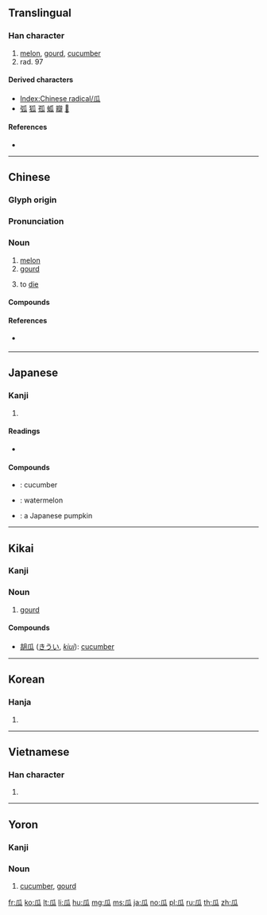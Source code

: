 {{also|爪}}
==Translingual==
{{stroke order|type=animate}}

===Han character===
{{Han char|rn=97|rad=瓜|as=00|sn=5|snj=6|four=72230|canj=HVIO}}

# [[melon]], [[gourd]], [[cucumber]]
# rad. 97

====Derived characters====
* [[Index:Chinese radical/瓜]]
* [[弧]] [[狐]] [[孤]] [[蛌]] [[瓣]] [[𩂡]]

====References====
* {{Han ref|kx=0746.010|dkj=21371|dj=1154.140|hdz=42654.010|uh=74DC|ud=29916|bh=A5CA|bd=42442}}

----

==Chinese==
{{zh-forms}}

===Glyph origin===
{{Han etyl}}

===Pronunciation===
{{zh-pron
|m=guā
|c=gwaa1
|h=pfs=kôa
|mn=koe/koa
|mn_note=koe - vernacular, koa - literary
|w=
|mc=y
|oc=y
|cat=n
}}

===Noun===
{{zh-noun}}

# [[melon]]
# [[gourd]]
# {{lb|zh|Cantonese|_|slang|humorous}} to [[die]]

====Compounds====
{{der3
| {{zh-l|西瓜}}
| {{zh-l|瓜蒂}}
| {{zh-l|瓜分}}
| {{zh-l|瓜李之嫌}}
| {{zh-l|瓜連}}
| {{zh-l|瓜紐}}, {{zh-l|瓜紐兒}}
| {{zh-l|瓜農}}
| {{zh-l|瓜皮帽}}, {{zh-l|瓜皮帽兒}}
| {{zh-l|瓜剖豆分}}
| {{zh-l|瓜仁}}, {{zh-l|瓜仁兒}}
| {{zh-l|瓜熟蒂落}}
| {{zh-l|瓜藤}}
| {{zh-l|瓜田李下}}
| {{zh-l|瓜條}}
| {{zh-l|瓜蔓}}
| {{zh-l|瓜子}}, {{zh-l|瓜子兒}}
| {{zh-l|瓜子臉}}
| {{zh-l|佛手瓜}}
| {{zh-l|南瓜}}
}}

====References====
* {{qualifier|Min Nan}} {{thcwd|1847}}

----

==Japanese==

===Kanji===
{{ja-kanji|grade=|rs=瓜00}}

# {{defn|lang=ja|sort=瓜00}}

====Readings====
* {{ja-readings|on=[[か]] (ka)|kun=[[うり]] (uri)}}

====Compounds====
* {{ja-l|胡瓜|きゅうり|kyūri}}: cucumber
* {{ja-l|西瓜|すいか|suika}}: watermelon
* {{ja-l|南瓜|かぼちゃ|kabocha}}: a Japanese pumpkin

----

==Kikai==
{{attention|kzg}}

===Kanji===
{{head|kzg|kanji|hiragana|うい|romaji|ui}}

===Noun===
{{head|kzg|noun|hiragana|うい|romaji|ui}}

# [[gourd]]

====Compounds====
{{top2}}
* [[胡瓜]] ([[きうい]], ''[[kiui]]''): [[cucumber]]
{{bottom}}

----

==Korean==

===Hanja===
{{ko-hanja|hangeul=[[과]]|eumhun=|rv=gwa|mr=kwa|y=kwa}}

# {{defn|lang=ko|sort=瓜00}}

----

==Vietnamese==

===Han character===
{{vi-hantu|[[qua]], [[dưa]]|rs=瓜00}}

# {{defn|lang=vi|sort=瓜00}}

----

==Yoron==
{{attention|yox}}

===Kanji===
{{head|yox|kanji|hiragana|うい|romaji|ui}}

===Noun===
{{head|yox|noun|hiragana|うい|romaji|ui}}

# [[cucumber]], [[gourd]]

[[Category:CJKV radicals| ]]

[[fr:瓜]]
[[ko:瓜]]
[[lt:瓜]]
[[li:瓜]]
[[hu:瓜]]
[[mg:瓜]]
[[ms:瓜]]
[[ja:瓜]]
[[no:瓜]]
[[pl:瓜]]
[[ru:瓜]]
[[th:瓜]]
[[zh:瓜]]